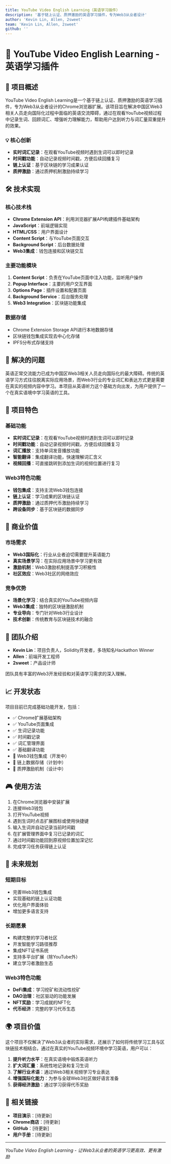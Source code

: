 ```yaml
---
title: YouTube Video English Learning（英语学习插件）
description: '基于链上认证、质押激励的英语学习插件，专为Web3从业者设计'
author: 'Kevin Lin, Allen, 2sweet'
team: 'Kevin Lin, Allen, 2sweet'
github: ''
---
```


# 🌱 YouTube Video English Learning - 英语学习插件

## 🌟 项目概述

YouTube Video English Learning是一个基于链上认证、质押激励的英语学习插件，专为Web3从业者设计的Chrome浏览器扩展。该项目旨在解决中国区Web3相关人员走向国际化过程中面临的英语交流障碍，通过在观看YouTube视频过程中记录生词、回顾词汇、增强听力理解能力，帮助用户达到听力与词汇量双重提升的效果。

### 💡 核心创新

- **实时词汇记录**：在观看YouTube视频时遇到生词可以即时记录
- **时间戳功能**：自动记录视频时间戳，方便后续回播复习  
- **链上认证**：基于区块链的学习成果认证
- **质押激励**：通过质押机制激励持续学习

## 🛠️ 技术实现

### 核心技术栈
- **Chrome Extension API**：利用浏览器扩展API构建插件基础架构
- **JavaScript**：前端逻辑实现
- **HTML/CSS**：用户界面设计
- **Content Script**：与YouTube页面交互
- **Background Script**：后台数据处理
- **Web3集成**：钱包连接和区块链交互

### 主要功能模块
1. **Content Script**：负责在YouTube页面中注入功能，监听用户操作
2. **Popup Interface**：主要的用户交互界面
3. **Options Page**：插件设置和配置页面
4. **Background Service**：后台服务处理
5. **Web3 Integration**：区块链功能集成

### 数据存储
- Chrome Extension Storage API进行本地数据存储
- 区块链钱包集成实现去中心化存储
- IPFS分布式存储支持

## 🎯 解决的问题

英语正常交流能力已成为中国区Web3相关人员走向国际化的最大障碍。传统的英语学习方式往往脱离实际应用场景，而Web3行业的专业词汇和表达方式更是需要在真实的视频内容中学习。本项目从英语听力这个基础方向出发，为用户提供了一个在真实语境中学习英语的工具。

## 🚀 项目特色

### 基础功能
- **实时词汇记录**：在观看YouTube视频时遇到生词可以即时记录
- **时间戳功能**：自动记录视频时间戳，方便后续回播复习
- **词汇播放**：支持单词发音播放功能
- **智能翻译**：集成翻译功能，快速理解词汇含义
- **视频回播**：可直接跳转到添加生词的视频位置进行复习

### Web3特色功能
- **钱包集成**：支持主流Web3钱包连接
- **链上认证**：学习成果的区块链认证
- **质押激励**：通过质押代币激励持续学习
- **跨设备同步**：基于区块链的数据同步

## 💼 商业价值

### 市场需求
- **Web3国际化**：行业从业者迫切需要提升英语能力
- **真实场景学习**：在实际应用场景中学习更有效
- **激励机制**：Web3激励机制提高学习积极性
- **社区效应**：Web3社区的网络效应

### 竞争优势
- **场景化学习**：结合真实的YouTube视频内容
- **Web3集成**：独特的区块链激励机制
- **专业导向**：专门针对Web3行业设计
- **技术创新**：传统教育与区块链技术的融合

## 👥 团队介绍

- **Kevin Lin**：项目负责人，Solidity开发者，多场知名Hackathon Winner
- **Allen**：前端开发工程师
- **2sweet**：产品设计师

团队具有丰富的Web3开发经验和对英语学习需求的深入理解。

## 📈 开发状态

项目目前已完成基础功能开发，包括：
- ✅ Chrome扩展基础架构
- ✅ YouTube页面集成  
- ✅ 生词记录功能
- ✅ 时间戳记录
- ✅ 词汇管理界面
- ✅ 基础翻译功能
- 🔄 Web3钱包集成（开发中）
- 🔄 链上数据存储（计划中）
- 🔄 质押激励机制（设计中）

## 🎮 使用方法

1. 在Chrome浏览器中安装扩展
2. 连接Web3钱包
3. 打开YouTube视频
4. 遇到生词时点击扩展图标或使用快捷键
5. 输入生词并自动记录当前时间戳
6. 在扩展管理界面中复习已记录的词汇
7. 通过时间戳功能回到原视频位置加深记忆
8. 完成学习任务获得链上认证

## 🔮 未来规划

### 短期目标
- 完善Web3钱包集成
- 实现基础的链上认证功能
- 优化用户界面体验
- 增加更多语言支持

### 长期愿景
- 构建完整的学习者社区
- 开发智能学习路径推荐
- 集成NFT证书系统
- 支持多平台扩展（除YouTube外）
- 建立学习者激励生态

### Web3特色功能
- **DeFi集成**：学习挖矿和流动性挖矿
- **DAO治理**：社区驱动的功能发展
- **NFT奖励**：学习成就的NFT化
- **代币经济**：完整的学习代币生态

## 🌍 项目价值

这个项目不仅解决了Web3从业者的实际需求，还展示了如何将传统学习工具与区块链技术相结合。通过在真实的YouTube视频环境中学习英语，用户可以：

1. **提升听力水平**：在真实语境中锻炼英语听力
2. **扩大词汇量**：系统性地记录和复习生词
3. **了解行业术语**：通过Web3相关视频学习专业表达
4. **增强国际化能力**：为参与全球Web3社区做好语言准备
5. **获得经济激励**：通过学习获得代币奖励

## 🔗 相关链接

- **项目演示**：[待更新]
- **Chrome商店**：[待更新]
- **GitHub**：[待更新]
- **用户手册**：[待更新]

---

*YouTube Video English Learning - 让Web3从业者的英语学习更高效、更有激励* 